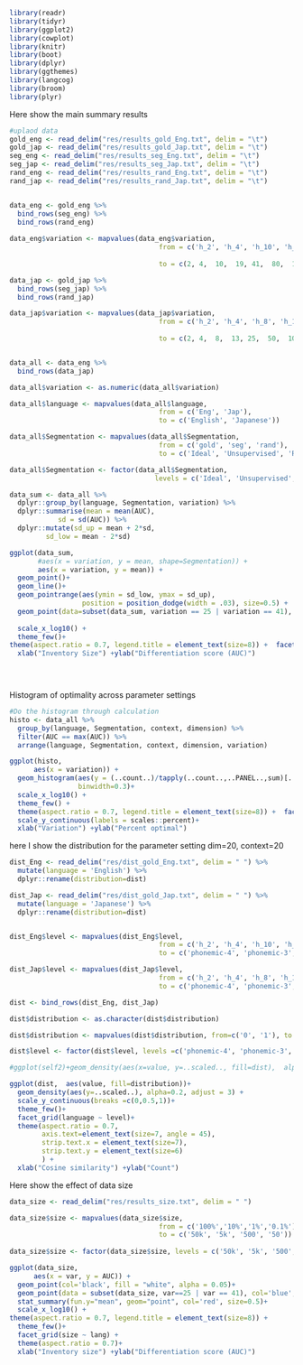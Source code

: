 
```r

library(readr)
library(tidyr)
library(ggplot2)
library(cowplot)
library(knitr)
library(boot)
library(dplyr)
library(ggthemes)
library(langcog)
library(broom)
library(plyr)
```


Here show the main summary results 

```r

#uplaod data
gold_eng <- read_delim("res/results_gold_Eng.txt", delim = "\t") 
gold_jap <- read_delim("res/results_gold_Jap.txt", delim = "\t") 
seg_eng <- read_delim("res/results_seg_Eng.txt", delim = "\t") 
seg_jap <- read_delim("res/results_seg_Jap.txt", delim = "\t") 
rand_eng <- read_delim("res/results_rand_Eng.txt", delim = "\t")
rand_jap <- read_delim("res/results_rand_Jap.txt", delim = "\t")


data_eng <- gold_eng %>%
  bind_rows(seg_eng) %>%
  bind_rows(rand_eng)
  
data_eng$variation <- mapvalues(data_eng$variation, 
                                     from = c('h_2', 'h_4', 'h_10', 'h_19', 'phonemic', 'htk_80', 'htk_160', 'htk_320'),
                                
                                     to = c(2, 4,  10,  19, 41,  80,  160, 320))

data_jap <- gold_jap %>%
  bind_rows(seg_jap) %>%
  bind_rows(rand_jap)

data_jap$variation <- mapvalues(data_jap$variation, 
                                     from = c('h_2', 'h_4', 'h_8', 'h_13', 'phonemic', 'htk_50', 'htk_100', 'htk_200'),
                                
                                     to = c(2, 4,  8,  13, 25,  50,  100, 200))


data_all <- data_eng %>%
  bind_rows(data_jap)

data_all$variation <- as.numeric(data_all$variation)

data_all$language <- mapvalues(data_all$language, 
                                     from = c('Eng', 'Jap'),
                                     to = c('English', 'Japanese'))

data_all$Segmentation <- mapvalues(data_all$Segmentation, 
                                     from = c('gold', 'seg', 'rand'),
                                     to = c('Ideal', 'Unsupervised', 'Random'))

data_all$Segmentation <- factor(data_all$Segmentation, 
                                    levels = c('Ideal', 'Unsupervised', 'Random'))

data_sum <- data_all %>%
  dplyr::group_by(language, Segmentation, variation) %>%
  dplyr::summarise(mean = mean(AUC),
            sd = sd(AUC)) %>%
  dplyr::mutate(sd_up = mean + 2*sd,
         sd_low = mean - 2*sd)

ggplot(data_sum,  
       #aes(x = variation, y = mean, shape=Segmentation)) +
       aes(x = variation, y = mean)) +
  geom_point()+
  geom_line()+
  geom_pointrange(aes(ymin = sd_low, ymax = sd_up), 
                  position = position_dodge(width = .03), size=0.5) +
  geom_point(data=subset(data_sum, variation == 25 | variation == 41), col='red')+
  
  scale_x_log10() +
  theme_few()+
theme(aspect.ratio = 0.7, legend.title = element_text(size=8)) +  facet_grid(Segmentation ~ language) +
  xlab("Inventory Size") +ylab("Differentiation score (AUC)")


  
```



Histogram of optimality across parameter settings

```r

#Do the histogram through calculation
histo <- data_all %>%
  group_by(language, Segmentation, context, dimension) %>%
  filter(AUC == max(AUC)) %>%
  arrange(language, Segmentation, context, dimension, variation)

ggplot(histo, 
      aes(x = variation)) +
  geom_histogram(aes(y = (..count..)/tapply(..count..,..PANEL..,sum)[..PANEL..]),
                 binwidth=0.3)+
  scale_x_log10() +
  theme_few() + 
  theme(aspect.ratio = 0.7, legend.title = element_text(size=8)) +  facet_grid(Segmentation ~ language)+
  scale_y_continuous(labels = scales::percent)+
  xlab("Variation") +ylab("Percent optimal")


```


here I show the distribution for the parameter setting dim=20, context=20

```r
dist_Eng <- read_delim("res/dist_gold_Eng.txt", delim = " ") %>%
  mutate(language = 'English') %>%
  dplyr::rename(distribution=dist)

dist_Jap <- read_delim("res/dist_gold_Jap.txt", delim = " ") %>%
  mutate(language = 'Japanese') %>%
  dplyr::rename(distribution=dist)


dist_Eng$level <- mapvalues(dist_Eng$level, 
                                     from = c('h_2', 'h_4', 'h_10', 'h_19', 'phonemic', 'htk_80', 'htk_160', 'htk_320'),
                                     to = c('phonemic-4', 'phonemic-3', 'phonemic-2', 'phonemic-1', 'phonemic', 'phonemic+1', 'phonemic+2', 'phonemic+3'))

dist_Jap$level <- mapvalues(dist_Jap$level, 
                                     from = c('h_2', 'h_4', 'h_8', 'h_13', 'phonemic', 'htk_50', 'htk_100', 'htk_200'),
                                     to = c('phonemic-4', 'phonemic-3', 'phonemic-2', 'phonemic-1', 'phonemic', 'phonemic+1', 'phonemic+2', 'phonemic+3'))

dist <- bind_rows(dist_Eng, dist_Jap)

dist$distribution <- as.character(dist$distribution)

dist$distribution <- mapvalues(dist$distribution, from=c('0', '1'), to =c('between', 'within'))

dist$level <- factor(dist$level, levels =c('phonemic-4', 'phonemic-3', 'phonemic-2', 'phonemic-1', 'phonemic', 'phonemic+1', 'phonemic+2', 'phonemic+3'))

#ggplot(self2)+geom_density(aes(x=value, y=..scaled.., fill=dist),  alpha=1/3) +facet_grid(. ~ level)

ggplot(dist,  aes(value, fill=distribution))+
  geom_density(aes(y=..scaled..), alpha=0.2, adjust = 3) +
  scale_y_continuous(breaks =c(0,0.5,1))+
  theme_few()+
  facet_grid(language ~ level)+
  theme(aspect.ratio = 0.7, 
        axis.text=element_text(size=7, angle = 45),
        strip.text.x = element_text(size=7),
        strip.text.y = element_text(size=6)
        ) +
  xlab("Cosine similarity") +ylab("Count")

```

Here show the effect of data size

```r


data_size <- read_delim("res/results_size.txt", delim = " ")

data_size$size <- mapvalues(data_size$size, 
                                     from = c('100%','10%','1%','0.1%'),
                                     to = c('50k', '5k', '500', '50'))
                            
data_size$size <- factor(data_size$size, levels = c('50k', '5k', '500', '50'))

ggplot(data_size, 
      aes(x = var, y = AUC)) +
  geom_point(col='black', fill = "white", alpha = 0.05)+
  geom_point(data = subset(data_size, var==25 | var == 41), col='blue', alpha = 0.05)+
  stat_summary(fun.y="mean", geom="point", col='red', size=0.5)+
  scale_x_log10() +
theme(aspect.ratio = 0.7, legend.title = element_text(size=8)) +  
  theme_few()+
  facet_grid(size ~ lang) +
  theme(aspect.ratio = 0.7)+
  xlab("Inventory size") +ylab("Differentiation score (AUC)")

```

